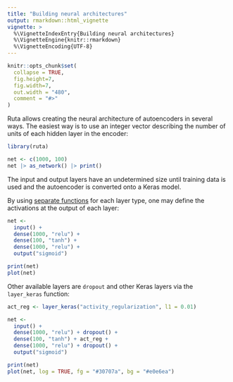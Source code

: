 ```yaml
---
title: "Building neural architectures"
output: rmarkdown::html_vignette
vignette: >
  %\VignetteIndexEntry{Building neural architectures}
  %\VignetteEngine{knitr::rmarkdown}
  %\VignetteEncoding{UTF-8}
---
```


```r
knitr::opts_chunk$set(
  collapse = TRUE, 
  fig.height=7, 
  fig.width=7,
  out.width = "480",
  comment = "#>"
)
```

Ruta allows creating the neural architecture of autoencoders in several ways. The easiest way is to use an integer vector describing the number of units of each hidden layer in the encoder:

```r
library(ruta)

net <- c(1000, 100)
net |> as_network() |> print()
```

The input and output layers have an undetermined size until training data is used and the autoencoder is converted onto a Keras model.

By using [separate functions](https://ruta.software/reference/#section-neural-network-architecture) for each layer type, one may define the activations at the output of each layer:

```r
net <- 
  input() + 
  dense(1000, "relu") + 
  dense(100, "tanh") + 
  dense(1000, "relu") + 
  output("sigmoid")

print(net)
plot(net)
```

Other available layers are `dropout` and other Keras layers via the `layer_keras` function:

```r
act_reg <- layer_keras("activity_regularization", l1 = 0.01)

net <- 
  input() + 
  dense(1000, "relu") + dropout() +
  dense(100, "tanh") + act_reg +
  dense(1000, "relu") + dropout() +
  output("sigmoid")

print(net)
plot(net, log = TRUE, fg = "#30707a", bg = "#e0e6ea")
```


